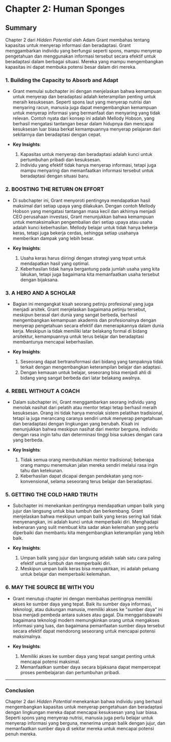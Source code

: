 # Chapter 2: Human Sponges

## Summary

Chapter 2 dari _Hidden Potential_ oleh Adam Grant membahas tentang kapasitas untuk menyerap informasi dan beradaptasi. Grant menggambarkan individu yang berfungsi seperti spons, mampu menyerap pengetahuan dan menggunakan informasi tersebut secara efektif untuk beradaptasi dalam berbagai situasi. Mereka yang mampu mengembangkan kapasitas ini dapat membuka potensi besar dalam diri mereka.

### 1. Building the Capacity to Absorb and Adapt

- Grant memulai subchapter ini dengan menjelaskan bahwa kemampuan untuk menyerap dan beradaptasi adalah keterampilan penting untuk meraih kesuksesan. Seperti spons laut yang menyerap nutrisi dan menyaring racun, manusia juga dapat mengembangkan kemampuan untuk menyerap informasi yang bermanfaat dan menyaring yang tidak relevan. Contoh nyata dari konsep ini adalah Mellody Hobson, yang berhasil mengatasi tantangan besar dalam hidupnya dan mencapai kesuksesan luar biasa berkat kemampuannya menyerap pelajaran dari sekitarnya dan beradaptasi dengan cepat.

- **Key Insights**:
  1. Kapasitas untuk menyerap dan beradaptasi adalah kunci untuk pertumbuhan pribadi dan kesuksesan.
  2. Individu yang efektif tidak hanya menyerap informasi, tetapi juga mampu menyaring dan memanfaatkan informasi tersebut untuk beradaptasi dengan situasi baru.

### 2. BOOSTING THE RETURN ON EFFORT

- Di subchapter ini, Grant menyoroti pentingnya mendapatkan hasil maksimal dari setiap upaya yang dilakukan. Dengan contoh Mellody Hobson yang mengatasi tantangan masa kecil dan akhirnya menjadi CEO perusahaan investasi, Grant menunjukkan bahwa kemampuan untuk memaksimalkan pengembalian dari setiap upaya atau usaha adalah kunci keberhasilan. Mellody belajar untuk tidak hanya bekerja keras, tetapi juga bekerja cerdas, sehingga setiap usahanya memberikan dampak yang lebih besar.

- **Key Insights**:
  1. Usaha keras harus diiringi dengan strategi yang tepat untuk mendapatkan hasil yang optimal.
  2. Keberhasilan tidak hanya bergantung pada jumlah usaha yang kita lakukan, tetapi juga bagaimana kita memanfaatkan usaha tersebut dengan bijaksana.

### 3. A HERO AND A SCHOLAR

- Bagian ini mengangkat kisah seorang petinju profesional yang juga menjadi arsitek. Grant menjelaskan bagaimana petinju tersebut, meskipun berasal dari dunia yang sangat berbeda, berhasil mengembangkan kemampuan akademis dan profesionalnya dengan menyerap pengetahuan secara efektif dan menerapkannya dalam dunia kerja. Meskipun ia tidak memiliki latar belakang formal di bidang arsitektur, kemampuannya untuk terus belajar dan beradaptasi membantunya mencapai keberhasilan.

- **Key Insights**:
  1. Seseorang dapat bertransformasi dari bidang yang tampaknya tidak terkait dengan mengembangkan keterampilan belajar dan adaptasi.
  2. Dengan kemauan untuk belajar, seseorang bisa menjadi ahli di bidang yang sangat berbeda dari latar belakang awalnya.

### 4. REBEL WITHOUT A COACH

- Dalam subchapter ini, Grant menggambarkan seorang individu yang menolak nasihat dari pelatih atau mentor tetapi tetap berhasil meraih kesuksesan. Orang ini tidak hanya menolak sistem pelatihan tradisional, tetapi ia juga merancang caranya sendiri untuk menyerap pengetahuan dan beradaptasi dengan lingkungan yang berubah. Kisah ini menunjukkan bahwa meskipun nasihat dari mentor berguna, individu dengan rasa ingin tahu dan determinasi tinggi bisa sukses dengan cara yang berbeda.

- **Key Insights**:
  1. Tidak semua orang membutuhkan mentor tradisional; beberapa orang mampu menemukan jalan mereka sendiri melalui rasa ingin tahu dan ketekunan.
  2. Keberhasilan dapat dicapai dengan pendekatan yang non-konvensional, selama seseorang terus belajar dan beradaptasi.

### 5. GETTING THE COLD HARD TRUTH

- Subchapter ini menekankan pentingnya mendapatkan umpan balik yang jujur dan langsung untuk bisa tumbuh dan berkembang. Grant menjelaskan bahwa meskipun umpan balik yang keras sering kali tidak menyenangkan, ini adalah kunci untuk memperbaiki diri. Menghadapi kebenaran yang sulit membuat kita sadar akan kelemahan yang perlu diperbaiki dan membantu kita mengembangkan keterampilan yang lebih baik.

- **Key Insights**:
  1. Umpan balik yang jujur dan langsung adalah salah satu cara paling efektif untuk tumbuh dan memperbaiki diri.
  2. Meskipun umpan balik keras bisa menyakitkan, ini adalah peluang untuk belajar dan memperbaiki kelemahan.

### 6. MAY THE SOURCE BE WITH YOU

- Grant menutup chapter ini dengan membahas pentingnya memiliki akses ke sumber daya yang tepat. Baik itu sumber daya informasi, teknologi, atau dukungan manusia, memiliki akses ke "sumber daya" ini bisa menjadi pembeda antara sukses atau gagal. Dia menggarisbawahi bagaimana teknologi modern memungkinkan orang untuk mengakses informasi yang luas, dan bagaimana pemanfaatan sumber daya tersebut secara efektif dapat mendorong seseorang untuk mencapai potensi maksimalnya.

- **Key Insights**:
  1. Memiliki akses ke sumber daya yang tepat sangat penting untuk mencapai potensi maksimal.
  2. Memanfaatkan sumber daya secara bijaksana dapat mempercepat proses pembelajaran dan pertumbuhan pribadi.

---

### Conclusion

Chapter 2 dari _Hidden Potential_ menekankan bahwa individu yang berhasil mengembangkan kapasitas untuk menyerap pengetahuan dan beradaptasi dengan lingkungan mereka dapat mencapai kesuksesan yang luar biasa. Seperti spons yang menyerap nutrisi, manusia juga perlu belajar untuk menyerap informasi yang berguna, menerima umpan balik dengan jujur, dan memanfaatkan sumber daya di sekitar mereka untuk mencapai potensi penuh mereka.
